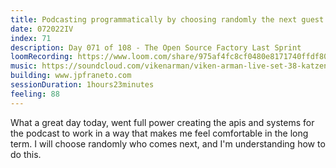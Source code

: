 ```yaml
---
title: Podcasting programmatically by choosing randomly the next guest!
date: 072022IV
index: 71
description: Day 071 of 108 - The Open Source Factory Last Sprint
loomRecording: https://www.loom.com/share/975af4fc8cf0480e8171740ffdf80486
music: https://soundcloud.com/vikenarman/viken-arman-live-set-38-katzen-katerblau
building: www.jpfraneto.com
sessionDuration: 1hours23minutes
feeling: 88
---
```


What a great day today, went full power creating the apis and systems for the podcast to work in a way that makes me feel comfortable in the long term. I will choose randomly who comes next, and I'm understanding how to do this.
